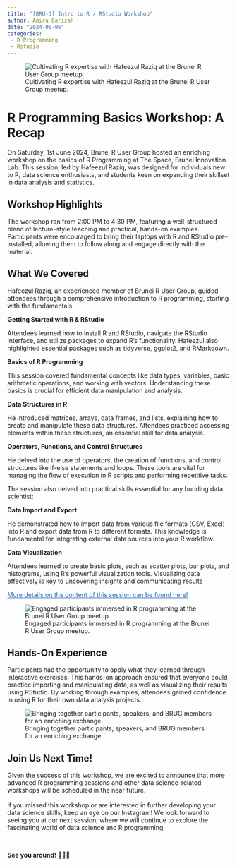 ```yaml
---
title: "[BRU-3] Intro to R / RStudio Workshop"
author: Amira Barizah
date: "2024-06-06"
categories: 
 - R Programming
 - Rstudio
---
```


![Cultivating R expertise with Hafeezul Raziq at the Brunei R User Group meetup.](images/DSCF1920.jpg){fig-align="center"}

# R Programming Basics Workshop: A Recap

On Saturday, 1st June 2024, Brunei R User Group hosted an enriching workshop on the basics of R Programming at The Space, Brunei Innovation Lab. This session, led by Hafeezul Raziq, was designed for individuals new to R, data science enthusiasts, and students keen on expanding their skillset in data analysis and statistics.

## Workshop Highlights

The workshop ran from 2:00 PM to 4:30 PM, featuring a well-structured blend of lecture-style teaching and practical, hands-on examples. Participants were encouraged to bring their laptops with R and RStudio pre-installed, allowing them to follow along and engage directly with the material.

## What We Covered

Hafeezul Raziq, an experienced member of Brunei R User Group, guided attendees through a comprehensive introduction to R programming, starting with the fundamentals:

**Getting Started with R & RStudio**

Attendees learned how to install R and RStudio, navigate the RStudio interface, and utilize packages to expand R’s functionality. Hafeezul also highlighted essential packages such as tidyverse, ggplot2, and RMarkdown.

**Basics of R Programming**

This session covered fundamental concepts like data types, variables, basic arithmetic operations, and working with vectors. Understanding these basics is crucial for efficient data manipulation and analysis.

**Data Structures in R**

He introduced matrices, arrays, data frames, and lists, explaining how to create and manipulate these data structures. Attendees practiced accessing elements within these structures, an essential skill for data analysis.

**Operators, Functions, and Control Structures**

He delved into the use of operators, the creation of functions, and control structures like if-else statements and loops. These tools are vital for managing the flow of execution in R scripts and performing repetitive tasks.

The session also delved into practical skills essential for any budding data scientist:

**Data Import and Export**

He demonstrated how to import data from various file formats (CSV, Excel) into R and export data from R to different formats. This knowledge is fundamental for integrating external data sources into your R workflow.

**Data Visualization**

Attendees learned to create basic plots, such as scatter plots, bar plots, and histograms, using R’s powerful visualization tools. Visualizing data effectively is key to uncovering insights and communicating results

<a href="https://bruneir.github.io/brm-intro-to-r/', '_blank'); return false;"style=color:#1a61b1> More details on the content of this session can be found here!</a>

![Engaged participants immersed in R programming at the Brunei R User Group meetup.](images/DSCF1935.jpg)

## Hands-On Experience

Participants had the opportunity to apply what they learned through interactive exercises. This hands-on approach ensured that everyone could practice importing and manipulating data, as well as visualizing their results using RStudio. By working through examples, attendees gained confidence in using R for their own data analysis projects.

![Bringing together participants, speakers, and BRUG members for an enriching exchange.](images/DSCF2171-01.jpg)

## Join Us Next Time!

Given the success of this workshop, we are excited to announce that more advanced R programming sessions and other data science-related workshops will be scheduled in the near future.\
\
If you missed this workshop or are interested in further developing your data science skills, keep an eye on our Instagram! We look forward to seeing you at our next session, where we will continue to explore the fascinating world of data science and R programming.

<br>

**See you around! 👩🏻‍💻**
